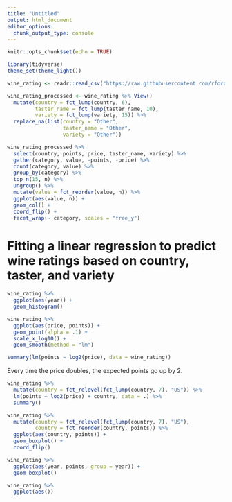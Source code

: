 ```yaml
---
title: "Untitled"
output: html_document
editor_options: 
  chunk_output_type: console
---
```


```r
knitr::opts_chunk$set(echo = TRUE)
```

```r
library(tidyverse)
theme_set(theme_light())

wine_rating <- readr::read_csv("https://raw.githubusercontent.com/rfordatascience/tidytuesday/master/data/2019/2019-05-28/winemag-data-130k-v2.csv") %>% select(-X1) %>% extract(title, "year", regex = "(20\\d\\d)", convert = TRUE, remove = FALSE)

```

```r
wine_rating_processed <- wine_rating %>% View()
  mutate(country = fct_lump(country, 6), 
         taster_name = fct_lump(taster_name, 10), 
         variety = fct_lump(variety, 15)) %>% 
  replace_na(list(country = "Other", 
                  taster_name = "Other", 
                  variety = "Other"))

wine_rating_processed %>% 
  select(country, points, price, taster_name, variety) %>% 
  gather(category, value, -points, -price) %>% 
  count(category, value) %>% 
  group_by(category) %>% 
  top_n(15, n) %>% 
  ungroup() %>% 
  mutate(value = fct_reorder(value, n)) %>% 
  ggplot(aes(value, n)) +
  geom_col() +
  coord_flip() +
  facet_wrap(~ category, scales = "free_y")
```
# Fitting a linear regression to predict wine ratings based on country, taster, and variety
```r
wine_rating %>% 
  ggplot(aes(year)) +
  geom_histogram()

wine_rating %>% 
  ggplot(aes(price, points)) +
  geom_point(alpha = .1) +
  scale_x_log10() +
  geom_smooth(method = "lm")

summary(lm(points ~ log2(price), data = wine_rating)) 
```
Every time the price doubles, the expected points go up by 2. 

```r
wine_rating %>% 
  mutate(country = fct_relevel(fct_lump(country, 7), "US")) %>%  
  lm(points ~ log2(price) + country, data = .) %>% 
  summary()
```

```r
wine_rating %>% 
  mutate(country = fct_relevel(fct_lump(country, 7), "US"), 
         country = fct_reorder(country, points)) %>% 
  ggplot(aes(country, points)) +
  geom_boxplot() +
  coord_flip()

wine_rating %>% 
  ggplot(aes(year, points, group = year)) + 
  geom_boxplot()

wine_rating %>% 
  ggplot(aes())
  
```

